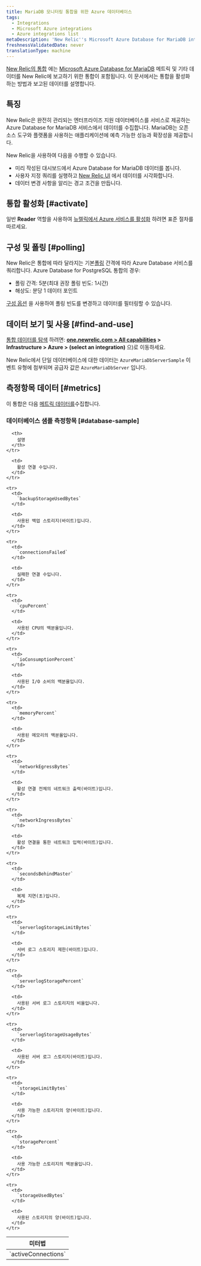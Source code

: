 ```yaml
---
title: MariaDB 모니터링 통합을 위한 Azure 데이터베이스
tags:
  - Integrations
  - Microsoft Azure integrations
  - Azure integrations list
metaDescription: 'New Relic''s Microsoft Azure Database for MariaDB integration: what data it reports and how to enable it.'
freshnessValidatedDate: never
translationType: machine
---
```


[New Relic의 통합](/docs/infrastructure/integrations-getting-started/getting-started/introduction-infrastructure-integrations) 에는 [Microsoft Azure Database for MariaDB](https://docs.microsoft.com/en-gb/azure/mariadb/) 메트릭 및 기타 데이터를 New Relic에 보고하기 위한 통합이 포함됩니다. 이 문서에서는 통합을 활성화하는 방법과 보고된 데이터를 설명합니다.

## 특징

New Relic은 완전히 관리되는 엔터프라이즈 지원 데이터베이스를 서비스로 제공하는 Azure Database for MariaDB 서비스에서 데이터를 수집합니다. MariaDB는 오픈 소스 도구와 플랫폼을 사용하는 애플리케이션에 예측 가능한 성능과 확장성을 제공합니다.

New Relic을 사용하여 다음을 수행할 수 있습니다.

* 미리 작성된 대시보드에서 Azure Database for MariaDB 데이터를 봅니다.
* 사용자 지정 쿼리를 실행하고 [New Relic UI](/docs/infrastructure/integrations-getting-started/getting-started/use-integration-data-new-relic-insights) 에서 데이터를 시각화합니다.
* 데이터 변경 사항을 알리는 경고 조건을 만듭니다.

## 통합 활성화 [#activate]

일반 <DNT>**Reader**</DNT> 역할을 사용하여 [뉴렐릭에서 Azure 서비스를 활성화](/docs/infrastructure/microsoft-azure-integrations/getting-started/activate-azure-integrations) 하려면 표준 절차를 따르세요.

## 구성 및 폴링 [#polling]

New Relic은 통합에 따라 달라지는 기본[폴링](/docs/integrations/microsoft-azure-integrations/getting-started/azure-integration-polling) 간격에 따라 Azure Database 서비스를 쿼리합니다. Azure Database for PostgreSQL 통합의 경우:

* 폴링 간격: 5분(최대 권장 폴링 빈도: 1시간)
* 해상도: 분당 1 데이터 포인트

[구성 옵션](/docs/integrations/new-relic-integrations/getting-started/configure-polling-frequency-data-collection-cloud-integrations) 을 사용하여 폴링 빈도를 변경하고 데이터를 필터링할 수 있습니다.

## 데이터 보기 및 사용 [#find-and-use]

[통합 데이터를 탐색](/docs/infrastructure/integrations/find-use-infrastructure-integration-data) 하려면: <DNT>**[one.newrelic.com > All capabilities](https://one.newrelic.com/all-capabilities) > Infrastructure > Azure > (select an integration)**</DNT> 으)로 이동하세요.

New Relic에서 단일 데이터베이스에 대한 데이터는 `AzureMariaDbServerSample` 이벤트 유형에 첨부되며 공급자 값은 `AzureMariaDbServer` 입니다.

## 측정항목 데이터 [#metrics]

이 통합은 다음 [메트릭 데이터를](/docs/infrastructure/integrations-getting-started/getting-started/understand-integration-data-data-types#metric)수집합니다.

### 데이터베이스 샘플 측정항목 [#database-sample]

<table>
  <thead>
    <tr>
      <th style={{ width: "300px" }}>
        미터법
      </th>

      <th>
        설명
      </th>
    </tr>
  </thead>

  <tbody>
    <tr>
      <td>
        `activeConnections`
      </td>

      <td>
        활성 연결 수입니다.
      </td>
    </tr>

    <tr>
      <td>
        `backupStorageUsedBytes`
      </td>

      <td>
        사용된 백업 스토리지(바이트)입니다.
      </td>
    </tr>

    <tr>
      <td>
        `connectionsFailed`
      </td>

      <td>
        실패한 연결 수입니다.
      </td>
    </tr>

    <tr>
      <td>
        `cpuPercent`
      </td>

      <td>
        사용된 CPU의 백분율입니다.
      </td>
    </tr>

    <tr>
      <td>
        `ioConsumptionPercent`
      </td>

      <td>
        사용된 I/O 소비의 백분율입니다.
      </td>
    </tr>

    <tr>
      <td>
        `memoryPercent`
      </td>

      <td>
        사용된 메모리의 백분율입니다.
      </td>
    </tr>

    <tr>
      <td>
        `networkEgressBytes`
      </td>

      <td>
        활성 연결 전체의 네트워크 출력(바이트)입니다.
      </td>
    </tr>

    <tr>
      <td>
        `networkIngressBytes`
      </td>

      <td>
        활성 연결을 통한 네트워크 입력(바이트)입니다.
      </td>
    </tr>

    <tr>
      <td>
        `secondsBehindMaster`
      </td>

      <td>
        복제 지연(초)입니다.
      </td>
    </tr>

    <tr>
      <td>
        `serverlogStorageLimitBytes`
      </td>

      <td>
        서버 로그 스토리지 제한(바이트)입니다.
      </td>
    </tr>

    <tr>
      <td>
        `serverlogStoragePercent`
      </td>

      <td>
        사용된 서버 로그 스토리지의 비율입니다.
      </td>
    </tr>

    <tr>
      <td>
        `serverlogStorageUsageBytes`
      </td>

      <td>
        사용된 서버 로그 스토리지(바이트)입니다.
      </td>
    </tr>

    <tr>
      <td>
        `storageLimitBytes`
      </td>

      <td>
        사용 가능한 스토리지의 양(바이트)입니다.
      </td>
    </tr>

    <tr>
      <td>
        `storagePercent`
      </td>

      <td>
        사용 가능한 스토리지의 백분율입니다.
      </td>
    </tr>

    <tr>
      <td>
        `storageUsedBytes`
      </td>

      <td>
        사용된 스토리지의 양(바이트)입니다.
      </td>
    </tr>
  </tbody>
</table>